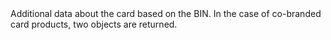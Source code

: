   

  
<ResponseField name="BinData" type="array" default="">  
<Object />    
Additional data about the card based on the BIN. In the case of co-branded card products, two objects are returned.   

<Expandable title="properties"><SubTypeResponse />  
<BrandResponse />  
  

</Expandable> 
</ResponseField>